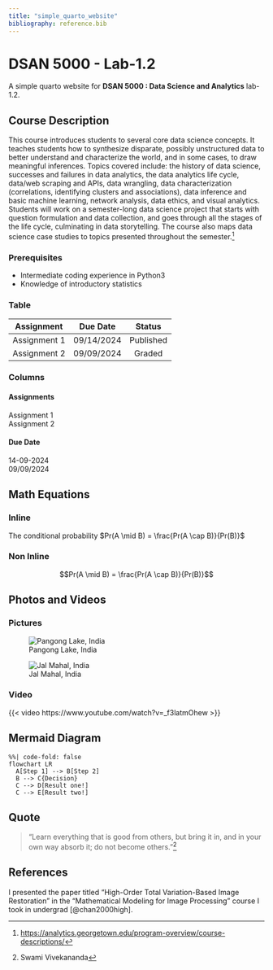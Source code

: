 ```yaml
---
title: "simple_quarto_website"
bibliography: reference.bib
---
```

# DSAN 5000 - Lab-1.2 
A simple quarto website for **DSAN 5000 : Data Science and Analytics** lab-1.2.

## Course Description
This course introduces students to several core data science concepts. It teaches students how to synthesize disparate, possibly unstructured data to better understand and characterize the world, and in some cases, to draw meaningful inferences. Topics covered include: the history of data science, successes and failures in data analytics, the data analytics life cycle, data/web scraping and APIs, data wrangling, data characterization (correlations, identifying clusters and associations), data inference and basic machine learning, network analysis, data ethics, and visual analytics. Students will work on a semester-long data science project that starts with question formulation and data collection, and goes through all the stages of the life cycle, culminating in data storytelling. The course also maps data science case studies to topics presented throughout the semester.[^1]

### Prerequisites
- Intermediate coding experience in Python3
-  Knowledge of introductory statistics

### Table
| Assignment| Due Date | Status|
| :--------:| :-------:| :----:|
| Assignment 1 | 09/14/2024 | Published |
| Assignment 2 | 09/09/2024 | Graded |

### Columns
::: {layout-ncol=2}
#### Assignments
  Assignment 1 \
  Assignment 2 
  
#### Due Date
  14-09-2024 \
  09/09/2024
:::

## Math Equations
### Inline
The conditional probability $Pr(A \mid B) = \frac{Pr(A \cap B)}{Pr(B)}$

### Non Inline
$$Pr(A \mid B) = \frac{Pr(A \cap B)}{Pr(B)}$$

## Photos and Videos

### Pictures
![Pangong Lake, India](images/leh.jpg)

![Jal Mahal, India](images/jaipur.jpg)

### Video
{{< video https://www.youtube.com/watch?v=_f3latmOhew >}}

## Mermaid Diagram
```mermaid
%%| code-fold: false
flowchart LR
  A[Step 1] --> B[Step 2]
  B --> C{Decision}
  C --> D[Result one!]
  C --> E[Result two!]
```

## Quote
>"Learn everything that is good from others, but bring it in, and in your own way absorb it; do not become others."[^2]

## References
I presented the paper titled "High-Order Total Variation-Based Image Restoration" in the "Mathematical Modeling for Image Processing" course I took in undergrad [@chan2000high].

[^1]: <https://analytics.georgetown.edu/program-overview/course-descriptions/>
[^2]: Swami Vivekananda